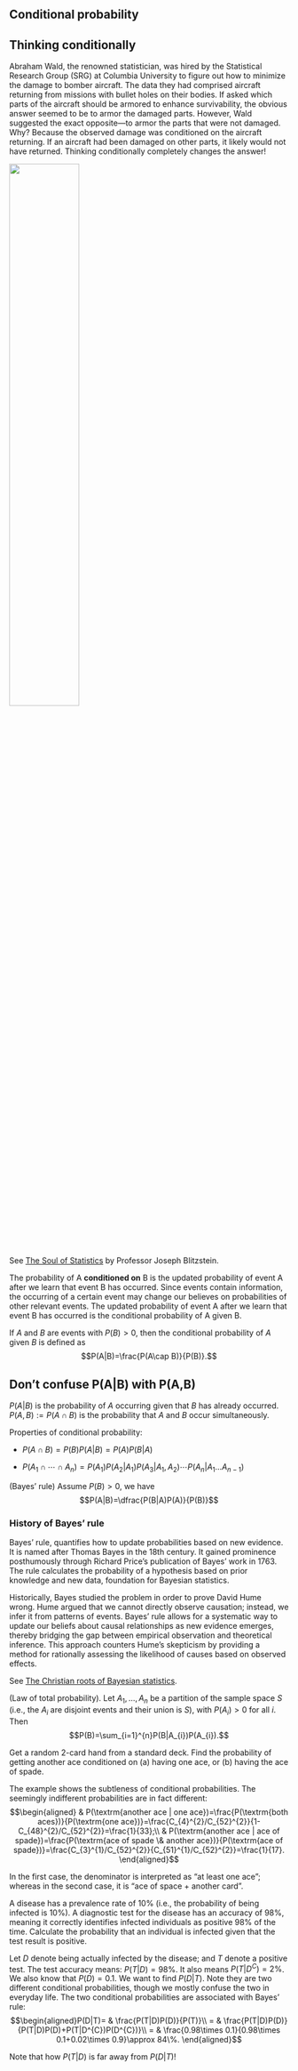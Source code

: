 ## Conditional probability

:::{.callout-note}
## Thinking conditionally

Abraham Wald, the renowned statistician, was hired by the Statistical
Research Group (SRG) at Columbia University to figure out how to
minimize the damage to bomber aircraft. The data they had comprised
aircraft returning from missions with bullet holes on their bodies. If
asked which parts of the aircraft should be armored to enhance
survivability, the obvious answer seemed to be to armor the damaged
parts. However, Wald suggested the exact opposite---to armor the parts
that were not damaged. Why? Because the observed damage was conditioned
on the aircraft returning. If an aircraft had been damaged on other
parts, it likely would not have returned. Thinking conditionally
completely changes the answer!

![](img/aircraft.png){width="50%" fig-align="center"}

See [The Soul of Statistics](http://www.youtube.com/watch?v=dzFf3r1yph8)
by Professor Joseph Blitzstein.
:::

The probability of A **conditioned on** B is the updated probability of
event A after we learn that event B has occurred. Since events contain
information, the occurring of a certain event may change our believes on
probabilities of other relevant events. The updated probability of event
A after we learn that event B has occurred is the conditional
probability of A given B.

::: {#def-cond}
If $A$ and $B$ are events with $P(B)>0$, then the conditional probability 
of $A$ given $B$ is defined as
$$P(A|B)=\frac{P(A\cap B)}{P(B)}.$$
:::

:::{.callout-note}
## Don't confuse P(A|B) with P(A,B)

$P(A|B)$ is the probability of $A$ occurring given that $B$ has already occurred.
$P(A,B):=P(A\cap B)$ is the probability that $A$ and $B$ occur simultaneously.
:::

::: {#prp-cond}
Properties of conditional probability:

-   $P(A\cap B)=P(B)P(A|B)=P(A)P(B|A)$

-   $P(A_{1}\cap\cdots\cap A_{n})=P(A_{1})P(A_{2}|A_{1})P(A_{3}|A_{1},A_{2})\cdots P(A_{n}|A_{1}\ldots A_{n-1})$
:::


::: {#thm-bayes}
(Bayes' rule) Assume $P(B)>0$, we have
$$P(A|B)=\dfrac{P(B|A)P(A)}{P(B)}$$ 
:::


:::{.callout-note}
### History of Bayes' rule

Bayes' rule, quantifies how to update probabilities
based on new evidence. It is named after Thomas Bayes in the 18th
century. It gained prominence posthumously through Richard Price's
publication of Bayes' work in 1763. The rule calculates the probability
of a hypothesis based on prior knowledge and new data, foundation for
Bayesian statistics.

Historically, Bayes studied the problem in order to prove David Hume
wrong. Hume argued that we cannot directly observe causation; instead,
we infer it from patterns of events. Bayes' rule allows for a systematic
way to update our beliefs about causal relationships as new evidence
emerges, thereby bridging the gap between empirical observation and
theoretical inference. This approach counters Hume's skepticism by
providing a method for rationally assessing the likelihood of causes
based on observed effects.

See [The Christian roots of Bayesian statistics](https://faculty.som.yale.edu/jameschoi/bayes-theorem-began-as-a-defense-of-christianity).
:::


::: {#thm-lotp}
(Law of total probability). Let $A_{1},...,A_{n}$ be a partition of the
sample space $S$ (i.e., the $A_{i}$ are disjoint events and their union
is $S$), with $P(A_{i})>0$ for all $i$. Then
$$P(B)=\sum_{i=1}^{n}P(B|A_{i})P(A_{i}).$$
:::


::: {#exm-1.7}
Get a random 2-card hand from a standard deck. Find the probability of
getting another ace conditioned on (a) having one ace, or (b) having the
ace of spade.
:::

::: solution
The example shows the subtleness of conditional probabilities. The
seemingly indifferent probabilities are in fact different:
$$\begin{aligned} & P(\textrm{another ace | one ace})=\frac{P(\textrm{both aces})}{P(\textrm{one ace})}=\frac{C_{4}^{2}/C_{52}^{2}}{1-C_{48}^{2}/C_{52}^{2}}=\frac{1}{33};\\
 & P(\textrm{another ace | ace of spade})=\frac{P(\textrm{ace of spade \& another ace})}{P(\textrm{ace of spade})}=\frac{C_{3}^{1}/C_{52}^{2}}{C_{51}^{1}/C_{52}^{2}}=\frac{1}{17}.
\end{aligned}$$

In the first case, the denominator is interpreted as "at least one ace";
whereas in the second case, it is "ace of space + another card".
:::

::: {#exm-1.8}
A disease has a prevalence rate of 10% (i.e., the probability of being infected is 10%). A diagnostic test for the disease has an accuracy of 98%, meaning it correctly identifies infected individuals as positive 98% of the time. Calculate the probability that an individual is infected given that the test result is positive.
:::

::: solution
Let $D$ denote being actually infected by the disease; and $T$ denote 
a positive test. The test accuracy means:
$P(T|D)=98\%$. It also means $P(T|D^{C})=2\%$. We also know that
$P(D)=0.1$. We want to find $P(D|T)$. Note they are two different
conditional probabilities, though we mostly confuse the two in everyday life. 
The two conditional probabilities are associated with Bayes' rule:
$$\begin{aligned}P(D|T)= & \frac{P(T|D)P(D)}{P(T)}\\
= & \frac{P(T|D)P(D)}{P(T|D)P(D)+P(T|D^{C})P(D^{C})}\\
= & \frac{0.98\times 0.1}{0.98\times 0.1+0.02\times 0.9}\approx 84\%.
\end{aligned}$$
:::

Note that how $P(T|D)$ is far away from $P(D|T)$! 

